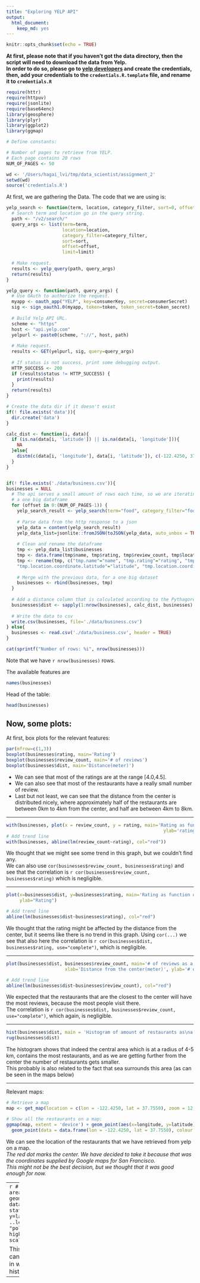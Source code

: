 ```yaml
---
title: "Exploring YELP API"
output: 
  html_document: 
    keep_md: yes
---
```


```r
knitr::opts_chunk$set(echo = TRUE)
```
**At first, please note that if you haven't got the data directory, then the script will need to download the data from Yelp.  
In order to do so, please go to [yelp developers](https://www.yelp.com/developers/manage_api_keys) and create the credentials,
then, add your credentials to the `credentials.R.template` file, and rename it to `credentials.R`**  



```r
require(httr)
require(httpuv)
require(jsonlite)
require(base64enc)
library(geosphere)
library(plyr)
library(ggplot2)
library(ggmap)
```

```r
# Define constants:

# Number of pages to retrieve from YELP.
# Each page contains 20 rows
NUM_OF_PAGES <- 50
```

```r
wd <- '/Users/hagai_lvi/tmp/data_scientist/assignment_2'
setwd(wd)
source('credentials.R')
```

At first, we are gathering the Data. The code that we are using is:

```r
yelp_search <- function(term, location, category_filter, sort=0, offset=0, limit=20) {
  # Search term and location go in the query string.
  path <- "/v2/search/"
  query_args <- list(term=term,
                     location=location,
                     category_filter=category_filter,
                     sort=sort,
                     offset=offset,
                     limit=limit)
  
  # Make request.
  results <- yelp_query(path, query_args)
  return(results)
}

yelp_query <- function(path, query_args) {
  # Use OAuth to authorize the request.
  myapp <- oauth_app("YELP", key=consumerKey, secret=consumerSecret)
  sig <- sign_oauth1.0(myapp, token=token, token_secret=token_secret)
  
  # Build Yelp API URL.
  scheme <- "https"
  host <- "api.yelp.com"
  yelpurl <- paste0(scheme, "://", host, path)
  
  # Make request.
  results <- GET(yelpurl, sig, query=query_args)
  
  # If status is not success, print some debugging output.
  HTTP_SUCCESS <- 200
  if (results$status != HTTP_SUCCESS) {
    print(results)
  }
  return(results)
}

# Create the data dir if it doesn't exist
if(! file.exists('data')){
  dir.create('data')
}

calc_dist <- function(i, data){
  if (is.na(data[i, 'latitude']) || is.na(data[i, 'longitude'])){
    NA
  }else{
    distm(c(data[i, 'longitude'], data[i, 'latitude']), c(-122.4250, 37.7550))
  }
}


if(! file.exists('./data/business.csv')){
businesses = NULL
  # The api serves a small amount of rows each time, so we are iterating over and over and building
  # a one big dataframe
  for (offset in 0:(NUM_OF_PAGES-1)) {
    yelp_search_result <- yelp_search(term="food", category_filter="food", location="San Francisco, CA", sort=0, offset = offset*20)
    
    # Parse data from the http response to a json
    yelp_data = content(yelp_search_result)
    yelp_data_list=jsonlite::fromJSON(toJSON(yelp_data, auto_unbox = TRUE))
    
    # Clean and rename the dataframe
    tmp <- yelp_data_list$businesses
    tmp <- data.frame(tmp$name, tmp$rating, tmp$review_count, tmp$location$coordinate$latitude, tmp$location$coordinate$longitude)
    tmp <- rename(tmp, c("tmp.name"="name", "tmp.rating"="rating", "tmp.review_count"="review_count",
    "tmp.location.coordinate.latitude"="latitude", "tmp.location.coordinate.longitude"="longitude"))
    
    # Merge with the previous data, for a one big dataset
    businesses <- rbind(businesses, tmp)
  }
  
  # Add a distance column that is calculated according to the Pythagorean theorem
  businesses$dist <- sapply(1:nrow(businesses), calc_dist, businesses)
  
  # Write the data to csv
  write.csv(businesses, file='./data/business.csv')
} else{
  businesses <- read.csv('./data/business.csv', header = TRUE)
}

cat(sprintf("Number of rows: %i", nrow(businesses)))
```
Note that we have `r nrow(businesses)` rows.  

The available features are
```r
names(businesses)
```


Head of the table:
```r
head(businesses)
```


## Now, some plots:  

At first, box plots for the relevant features:
```r
par(mfrow=c(1,3))
boxplot(businesses$rating, main='Rating')
boxplot(businesses$review_count, main='# of reviews')
boxplot(businesses$dist, main='Distance(meter)')
```
  
- We can see that most of the ratings are at the range [4.0,4.5].  
- We can also see that most of the restaurants have a really small number of review.
- Last but not least, we can see that the distance from the center is distributed nicely, where
approximately half of the restaurants are between 0km to 4km from the center, and half are between
4km to 8km.

-----

```r
with(businesses, plot(x = review_count, y = rating, main='Rating as function of # of reviews', xlab= '# of reviews',
                                                           ylab='rating'))
# Add trend line
with(businesses, abline(lm(review_count~rating), col="red"))
```
  
We thought that we might see some trend in this graph, but we couldn't find any.  
We can also use `cor(businesses$review_count, businesses$rating)` and see that the correlation is `r cor(businesses$review_count, businesses$rating)`
which is negligible.

-----------------

```r
plot(x=businesses$dist, y=businesses$rating, main='Rating as function of distance from the center', xlab="Distance from the center(meter)",
     ylab="Rating")

# Add trend line
abline(lm(businesses$dist~businesses$rating), col="red")
```  
  
We thought that the rating might be affected by the distance from the center, but it seems like there is no trend in this graph.
Using `cor(...)` we see that also here the correlation is `r cor(businesses$dist, businesses$rating, use="complete")`, which is negligible.

------------

```r
plot(businesses$dist, businesses$review_count, main='# of reviews as a function of distance from the center',
                      xlab='Distance from the center(meter)', ylab='# of reviews')

# Add trend line
abline(lm(businesses$dist~businesses$review_count), col="red")
```
  
We expected that the restaurants that are the closest to the center will have the most reviews, because the most people visit there.  
The correlation is `r cor(businesses$dist, businesses$review_count, use="complete")`, which again, is negligible.

--------------------

```r
hist(businesses$dist, main = 'Histogram of amount of restaurants as\na function of distance from the center', xlab = 'Distance(meter)')
rug(businesses$dist)
```
  
The histogram shows that indeed the central area which is at a radius of 4-5 km, contains the most restaurants, and as we are getting further from
the center the number of restaurants gets smaller.  
This probably is also related to the fact that sea surrounds this area (as can be seen in the maps below)

-----------

Relevant maps:
```r
# Retrieve a map
map <- get_map(location = c(lon = -122.4250, lat = 37.7550), zoom = 12, maptype = "hybrid", scale = 2)
```
  
```r
# Show all the restaurants on a map:
ggmap(map, extent = 'device') + geom_point(aes(x=longitude, y=latitude), data=businesses) + 
  geom_point(data = data.frame(lon = -122.4250, lat = 37.7550), colour = "red")
```
  
We can see the location of the restaurants that we have retrieved from yelp on a map.  
*The red dot marks the center. We have decided to take it because that was the coordinates supplied by Google maps for San Francisco.  
This might not be the best decision, but we thought that it was good enough for now.*  

----
```r
# A Heat-map that shows the most "dense" areas
ggmap(map, extent='device') + geom_density2d(aes(x=longitude, y=latitude), data = businesses) + stat_density2d(data=businesses,aes(x=longitude, y=latitude, fill = ..level.., alpha = ..level..), size = 0.01, bins = 16, geom = "polygon") +
  scale_fill_gradient(low = "green", high = "red", guide = FALSE) + scale_alpha(range = c(0, 0.3), guide = FALSE)
```
  
This is a Heat map that shows the central area.  
We can clearly see that indeed there is a central area in which most of the restaurants grouped, as the histogram shows

----
